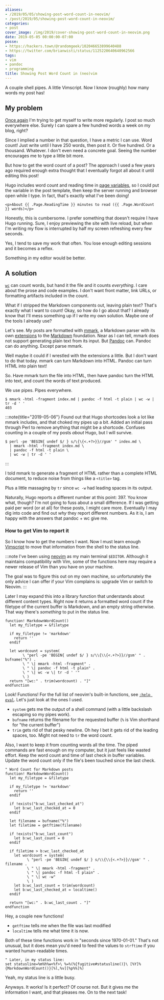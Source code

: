 ```yaml
---
aliases:
- /2019/05/05/showing-post-word-count-in-neovim/
- /post/2019/05/showing-post-word-count-in-neovim/
categories:
- post
cover_image: /img/2019/cover-showing-post-word-count-in-neovim.png
date: 2019-05-05 00:00:00-07:00
posse:
- https://hackers.town/@randomgeek/102046653899640488
- https://twitter.com/brianwisti/status/1125220640640962566
tags:
- vim
- pandoc
- programming
title: Showing Post Word Count in (neo)vim
---
```


A couple shell pipes. A little Vimscript. Now I know (roughly) how many words my
post has!

## My problem

[Once again][] I'm trying to get myself to write more regularly. I post so much
everywhere else. Surely I can spare a few hundred words a week on my blog,
right?

[Once again]: /post/2014/10/counting-words-in-blog-posts

Since I implied a number in that question, I have a metric I can use. Word
count! Just write until I have 250 words, then post it. Or five hundred. Or a
thousand. Whatever. I don't even need a concrete goal.  Seeing the number
encourages me to type a little bit more.

But how to get the word count of a post? The approach I used a few years ago
required enough extra thought that I eventually forgot all about it until
editing this post!

Hugo includes word count and reading time in [page variables][], so I could
put the variable in the post template, then keep the server running and browser
open while I type. In fact, that's exactly what I've been doing!

[page variables]: https://gohugo.io/variables/page/

```
<p>About {{ .Page.ReadingTime }} minutes to read ({{ .Page.WordCount }} words)</p>
```

Honestly, this is cumbersome. I prefer something that doesn't require I have
Hugo running. Sure, I enjoy previewing the site with live reload, but when I'm
writing my flow is interrupted by half my screen refreshing every few seconds.

Yes, I tend to save my work that often. You lose enough editing sessions and it
becomes a reflex.

Something *in* my editor would be better.

## A solution

[`wc`][] can count words, but hand it the file and it counts *everything*. I
care about the prose and code examples. I don't want front matter, link URLs, or
formatting artifacts included in the count.

[`wc`]: https://en.wikipedia.org/wiki/Wc_(Unix)

What if I stripped the Markdown components out, leaving plain text? That's
exactly what I want to count! Okay, so how do I go about that? I already know
that I'll mess something up if I write my own solution. Maybe one of the tools I
already use?

Let's see. My posts are formatted with [mmark][], a Markdown parser with its own
[extensions][] to the [Markdown][] foundation. Near as I can tell, mmark does
not support generating plain text from its input.  But [Pandoc][] can. Pandoc
can do anything. Except parse mmark.

[mmark]: https://mmark.nl/
[extensions]: https://mmark.nl/post/syntax/
[Markdown]: https://daringfireball.net/projects/markdown/
[Pandoc]: https://pandoc.org/

Well maybe it could if I wrestled with the extensions a little. But I don't want
to do that today. mmark can turn Markdown into HTML. Pandoc can turn HTML into plain text!

So. Have mmark turn the file into HTML, then have pandoc turn the HTML into
text, and count the words of text produced.

We use pipes. Pipes everywhere.

```
$ mmark -html -fragment index.md | pandoc -f html -t plain | wc -w | tr -d ' '
403
```

:::note{title="2019-05-06"}
Found out that Hugo shortcodes look a lot like mmark includes, and that
choked my pipes up a bit. Added an initial pass through Perl to remove
anything that might be a shortcode. Confuses counting in a couple of my
posts *about* Hugo, but I will survive.

```
$ perl -pe 'BEGIN{ undef $/ } s/\{\{<.+?>}}//gsm' " index.md \
  | mmark -html -fragment index.md \
  | pandoc -f html -t plain \
  | wc -w | tr -d ' '
```
:::

I told mmark to generate a fragment of HTML rather than a complete HTML
document, to reduce noise from things like a `<title>` tag.

Plus a little massaging by `tr` since `wc -w` had leading spaces in its output.

Naturally, Hugo reports a different number at this point: 397. You know what,
though? I'm not going to fuss about a small difference. If I was getting paid
per word (or at all) for these posts, I might care more. Eventually I may dig
into code and find out *why* they report different numbers. As it is, I am happy
with the answers that pandoc + wc give me.

### How to get Vim to report it

So I know how to get the numbers I want. Now I must learn enough [Vimscript][]
to move that information from the shell to the status line.

[Vimscript]: https://learnvimscriptthehardway.stevelosh.com/
[neovim]: https://neovim.io/

:::note
I've been using [neovim][] as my main terminal `$EDITOR`. Although it maintains
compatibility with Vim, some of the functions here may require a newer release
of Vim than you have on your machine.

The goal was to figure this out on my own machine, so unfortunately the only
advice I can offer if your Vim complains is: upgrade Vim or switch to Neovim.
:::

Later I may expand this into a library function that understands about different
content types. Right now it returns a formatted word count if the filetype of
the current buffer is Markdown, and an empty string otherwise. That way there's
*something* to put in the status line.

```vim
function! MarkdownWordCount()
  let my_filetype = &filetype

  if my_filetype != 'markdown'
    return ''
  endif

  let wordcount = system(
        \ "perl -pe 'BEGIN{ undef $/ } s/\\{\\{<.+?>}}//gsm' " . bufname("%") .
        \ " \| mmark -html -fragment" .
        \ " \| pandoc -f html -t plain" .
        \ " \| wc -w \| tr -d ' '"
        \ )
  return "[wc:" . trim(wordcount) . "]"
endfunction
```

Look! Functions! For the full list of neovim's built-in functions, see [`:help
eval`][]. Let's just look at the ones I used.

[`:help eval`]: https://neovim.io/doc/user/eval.html

* `system` gets me the output of a shell command (with a little backslash
  escaping so my pipes work).
* `bufname` returns the filename for the requested buffer (`%` is Vim shorthand
  for "the current buffer")
* `trim` gets rid of that pesky newline. Oh hey I bet it gets rid of the leading
  spaces, too. Might not need to `tr` the word count.

Also, I want to keep it from counting words all the time. The piped commands are
fast enough on my computer, but it just feels like wasted effort. Keep the word
count and time of last check in buffer variables. Update the word count only
if the file's been touched since the last check.

```vim
" Word Count for Markdown posts
function! MarkdownWordCount()
  let my_filetype = &filetype

  if my_filetype != 'markdown'
    return ''
  endif

  if !exists("b:wc_last_checked_at")
    let b:wc_last_checked_at = 0
  endif

  let filename = bufname("%")
  let filetime = getftime(filename)

  if !exists("b:wc_last_count")
    let b:wc_last_count = 0
  endif

  if filetime > b:wc_last_checked_at
    let wordcount = system(
          \ "perl -pe 'BEGIN{ undef $/ } s/\\{\\{<.+?>}}//gsm' " . filename .
          \ " \| mmark -html -fragment" .
          \ " \| pandoc -f html -t plain" .
          \ " \| wc -w"
          \ )
    let b:wc_last_count = trim(wordcount)
    let b:wc_last_checked_at = localtime()
  endif

  return "[wc:" . b:wc_last_count . "]"
endfunction
```

Hey, a couple new functions!

* `getftime` tells me when the file was last modified
* `localtime` tells me what time it is now.

Both of these time functions work in "seconds since 1970-01-01." That's not
unusual, but it does mean you'd need to feed the values to `strftime` if you
wanted human-readable times.

```vim
" Later, in my status line:
set statusline=%m%h%w<%f>\ %=%(%{fugitive#statusline()}\ [%Y]%{MarkdownWordCount()}[%l,%v][%p%%]%)
```

Yeah, my status line is a little busy.

Anyways. It works! Is it perfect? Of course not. But it gives me the information
I want, and that pleases me. On to the next task!
